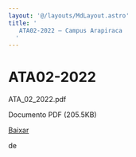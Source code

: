 ```yaml
---
layout: '@/layouts/MdLayout.astro'
title: '
   ATA02-2022 — Campus Arapiraca
  '
---
```






ATA02\-2022
===========














 ATA\_02\_2022\.pdf
   

 Documento PDF
 (205\.5KB)
 

<a class="btn btn-secondary download" href="https://arapiraca.ufal.br/graduacao/ciencia-da-computacao/documentos/atas-do-colegiado-e-nde/colegiado/2022/copy_of_ata_01_2022.pdf/%40%40download/file/ATA_02_2022.pdf">
 Baixar
</a>




























 de
 


















